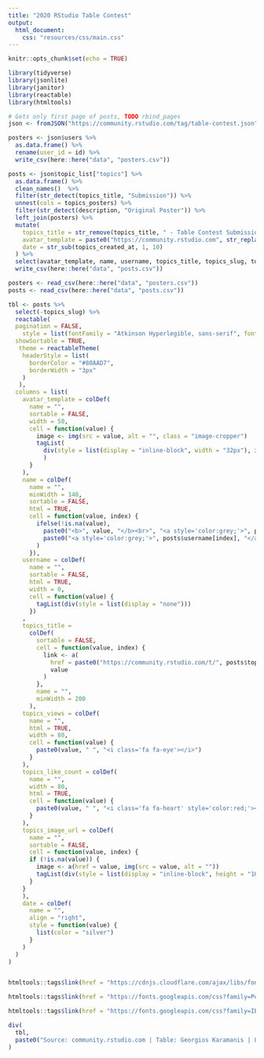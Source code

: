```yaml
---
title: "2020 RStudio Table Contest"
output: 
  html_document:
    css: "resources/css/main.css"
---
```


```r
knitr::opts_chunk$set(echo = TRUE)

library(tidyverse)
library(jsonlite)
library(janitor)
library(reactable)
library(htmltools)

# Gets only first page of posts, TODO rbind_pages
json <- fromJSON("https://community.rstudio.com/tag/table-contest.json")

posters <- json$users %>%
  as.data.frame() %>%
  rename(user_id = id) %>%
  write_csv(here::here("data", "posters.csv"))

posts <- json$topic_list["topics"] %>%
  as.data.frame() %>% 
  clean_names()  %>% 
  filter(str_detect(topics_title, "Submission")) %>%
  unnest(cols = topics_posters) %>%
  filter(str_detect(description, "Original Poster")) %>%
  left_join(posters) %>%
  mutate(
    topics_title = str_remove(topics_title, " - Table Contest Submission"),
    avatar_template = paste0("https://community.rstudio.com", str_replace(avatar_template, "\\{size\\}", "32")),
    date = str_sub(topics_created_at, 1, 10)
  ) %>%
  select(avatar_template, name, username, topics_title, topics_slug, topics_image_url, topics_views, topics_like_count, date) %>%
  write_csv(here::here("data", "posts.csv"))

posters <- read_csv(here::here("data", "posters.csv"))
posts <- read_csv(here::here("data", "posts.csv"))

```

```r
tbl <- posts %>% 
  select(-topics_slug) %>% 
  reactable(
  pagination = FALSE,
    style = list(fontFamily = "Atkinson Hyperlegible, sans-serif", fontSize = "14px"),
  showSortable = TRUE,
   theme = reactableTheme(
    headerStyle = list(
      borderColor = "#80AAD7",
      borderWidth = "3px"
    )
   ),
  columns = list(
    avatar_template = colDef(
      name = "",
      sortable = FALSE,
      width = 50,
      cell = function(value) {
        image <- img(src = value, alt = "", class = "image-cropper")
        tagList(
          div(style = list(display = "inline-block", width = "32px"), image)
          )
      }
    ),
    name = colDef(
      name = "",
      minWidth = 140,
      sortable = FALSE,
      html = TRUE,
      cell = function(value, index) {
        ifelse(!is.na(value),
          paste0("<b>", value, "</b><br>", "<a style='color:grey;'>", posts$username[index], "</a>"),
          paste0("<a style='color:grey;'>", posts$username[index], "</a>")
        )
      }),
    username = colDef(
      name = "",
      sortable = FALSE,
      html = TRUE,
      width = 0,
      cell = function(value) {
        tagList(div(style = list(display = "none")))
      })
    ,
    topics_title = 
      colDef(
        sortable = FALSE,
        cell = function(value, index) {
          link <- a(
            href = paste0("https://community.rstudio.com/t/", posts$topics_slug[index]),
            value
          )
        },
        name = "",
        minWidth = 200
      ),
    topics_views = colDef(
      name = "",
      html = TRUE,
      width = 80,
      cell = function(value) {
        paste0(value, " ", "<i class='fa fa-eye'></i>")
      }
    ),
    topics_like_count = colDef(
      name = "",
      width = 80,
      html = TRUE,
      cell = function(value) {
        paste0(value, " ", "<i class='fa fa-heart' style='color:red;'></i>")
      }
    ),
    topics_image_url = colDef(
      name = "",
      sortable = FALSE,
      cell = function(value, index) {
      if (!is.na(value)) {
        image <- a(href = value, img(src = value, alt = ""))
        tagList(div(style = list(display = "inline-block", height = "100px"), image))
      }
    }
    ),
    date = colDef(
      name = "",
      align = "right",
      style = function(value) {
        list(color = "silver")
      }
    )
  )
)


htmltools::tags$link(href = "https://cdnjs.cloudflare.com/ajax/libs/font-awesome/4.7.0/css/font-awesome.min.css", rel = "stylesheet")

htmltools::tags$link(href = "https://fonts.googleapis.com/css?family=Poppins", rel = "stylesheet")

htmltools::tags$link(href = "https://fonts.googleapis.com/css?family=IBM+Plex+Sans", rel = "stylesheet")

div(
  tbl,
  paste0("Source: community.rstudio.com | Table: Georgios Karamanis | Last updated ", Sys.Date())
)
```
